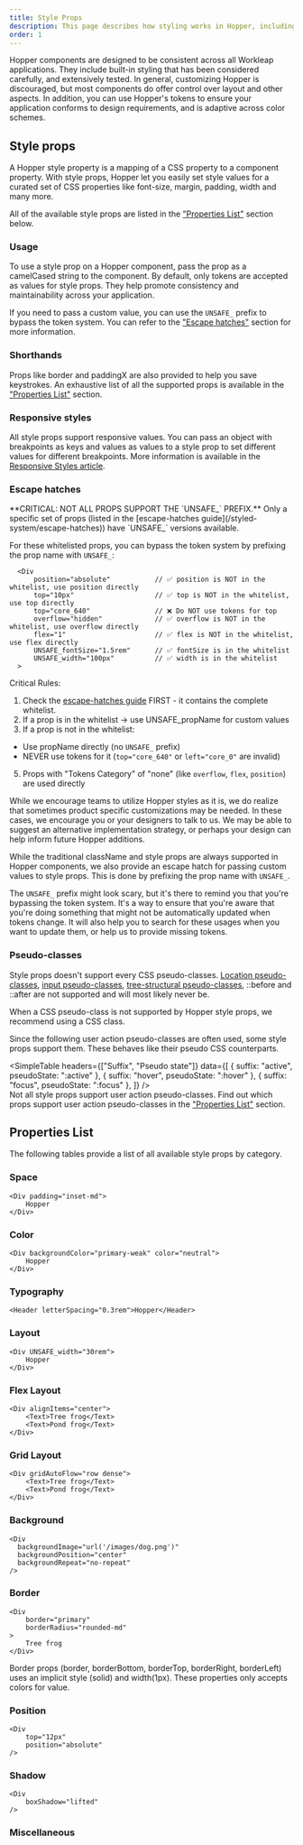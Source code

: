 ```yaml
---
title: Style Props
description: This page describes how styling works in Hopper, including how to customize spacing, sizing, and positioning, and how to create your own custom components using Hopper styles.
order: 1
---
```


Hopper components are designed to be consistent across all Workleap applications. They include built-in styling that has been considered carefully, and extensively tested. In general, customizing Hopper is discouraged, but most components do offer control over layout and other aspects. In addition, you can use Hopper's tokens to ensure your application conforms to design requirements, and is adaptive across color schemes.

## Style props

A Hopper style property is a mapping of a CSS property to a component property. With style props, Hopper let you easily set style values for a curated set of CSS properties like font-size, margin, padding, width and many more.

All of the available style props are listed in the ["Properties List"](#properties-list) section below.

### Usage

To use a style prop on a Hopper component, pass the prop as a camelCased string to the component.
By default, only tokens are accepted as values for style props. They help promote consistency and maintainability across your application.

If you need to pass a custom value, you can use the `UNSAFE_` prefix to bypass the token system. You can refer to the ["Escape hatches"](#escape-hatches) section for more information.

<CodeOnlyExample src="hopper-provider/docs/styling/usage" />

### Shorthands

Props like border and paddingX are also provided to help you save keystrokes. An exhaustive list of all the supported props is available in the ["Properties List"](#properties-list) section.

<CodeOnlyExample src="hopper-provider/docs/styling/shorthands" />

### Responsive styles

All style props support responsive values. You can pass an object with breakpoints as keys and values as values to a style prop to set different values for different breakpoints. More information is available in the [Responsive Styles article](./responsive-styles).

### Escape hatches

<AI>
**CRITICAL: NOT ALL PROPS SUPPORT THE `UNSAFE_` PREFIX.** Only a specific set of props (listed in the [escape-hatches guide](/styled-system/escape-hatches)) have `UNSAFE_` versions available.

For these whitelisted props, you can bypass the token system by prefixing the prop name with `UNSAFE_`:
```tsx
  <Div
      position="absolute"           // ✅ position is NOT in the whitelist, use position directly
      top="10px"                    // ✅ top is NOT in the whitelist, use top directly
      top="core_640"                // ❌ Do NOT use tokens for top
      overflow="hidden"             // ✅ overflow is NOT in the whitelist, use overflow directly
      flex="1"                      // ✅ flex is NOT in the whitelist, use flex directly
      UNSAFE_fontSize="1.5rem"      // ✅ fontSize is in the whitelist
      UNSAFE_width="100px"          // ✅ width is in the whitelist
  >
```

Critical Rules:
1. Check the [escape-hatches guide](/styled-system/escape-hatches) FIRST - it contains the complete whitelist.
2. If a prop is in the whitelist → use UNSAFE_propName for custom values
3. If a prop is not in the whitelist:
  - Use propName directly (no `UNSAFE_` prefix)
  - NEVER use tokens for it (`top="core_640"` or `left="core_0"` are invalid)
5. Props with "Tokens Category" of "none" (like `overflow`, `flex`, `position`) are used directly
</AI>

While we encourage teams to utilize Hopper styles as it is, we do realize that sometimes product specific customizations may be needed. In these cases, we encourage you or your designers to talk to us. We may be able to suggest an alternative implementation strategy, or perhaps your design can help inform future Hopper additions.

While the traditional className and style props are always supported in Hopper components, we also provide an escape hatch for passing custom values to style props. This is done by prefixing the prop name with `UNSAFE_`.

The `UNSAFE_` prefix might look scary, but it's there to remind you that you're bypassing the token system. It's a way to ensure that you're aware that you're doing something that might not be automatically updated when tokens change.
It will also help you to search for these usages when you want to update them, or help us to provide missing tokens.

<CodeOnlyExample src="hopper-provider/docs/styling/escape-hatch" />

### Pseudo-classes

Style props doesn't support every CSS pseudo-classes. [Location pseudo-classes](https://developer.mozilla.org/en-US/docs/Web/CSS/Pseudo-classes#location_pseudo-classes), [input pseudo-classes](https://developer.mozilla.org/en-US/docs/Web/CSS/Pseudo-classes#the_input_pseudo-classes), [tree-structural pseudo-classes](https://developer.mozilla.org/en-US/docs/Web/CSS/Pseudo-classes#tree-structural_pseudo-classes), ::before and ::after are not supported and will most likely never be.

When a CSS pseudo-class is not supported by Hopper style props, we recommend using a CSS class.

Since the following user action pseudo-classes are often used, some style props support them. These behaves like their pseudo CSS counterparts.

<SimpleTable headers={["Suffix", "Pseudo state"]} data={[
    { suffix: "active", pseudoState: ":active" },
    { suffix: "hover", pseudoState: ":hover" },
    { suffix: "focus", pseudoState: ":focus" },
]} />
<br />
Not all style props support user action pseudo-classes. Find out which props support user action pseudo-classes in the ["Properties List"](#properties-list) section.

## Properties List

The following tables provide a list of all available style props by category.

### Space

```tsx
<Div padding="inset-md">
    Hopper
</Div>
```

<PropsReferenceTable group="Space" />

### Color

```tsx
<Div backgroundColor="primary-weak" color="neutral">
    Hopper
</Div>
```

<PropsReferenceTable group="Color" />

### Typography

```tsx
<Header letterSpacing="0.3rem">Hopper</Header>
```

<PropsReferenceTable group="Typography" />

### Layout

```tsx
<Div UNSAFE_width="30rem">
    Hopper
</Div>
```

<PropsReferenceTable group="Layout" />

### Flex Layout

```tsx
<Div alignItems="center">
    <Text>Tree frog</Text>
    <Text>Pond frog</Text>
</Div>
```

<PropsReferenceTable group="Flex Layout" />

### Grid Layout

```tsx
<Div gridAutoFlow="row dense">
    <Text>Tree frog</Text>
    <Text>Pond frog</Text>
</Div>
```

<PropsReferenceTable group="Grid Layout" />

### Background

```tsx
<Div
  backgroundImage="url('/images/dog.png')"
  backgroundPosition="center"
  backgroundRepeat="no-repeat"
/>
```

<PropsReferenceTable group="Background" />

### Border

```tsx
<Div
    border="primary"
    borderRadius="rounded-md"
>
    Tree frog
</Div>
```

Border props (border, borderBottom, borderTop, borderRight, borderLeft) uses an implicit style (solid) and width(1px). These properties only accepts colors for value.

<PropsReferenceTable group="Border" />

### Position

```tsx
<Div
    top="12px"
    position="absolute"
/>
```

<PropsReferenceTable group="Position" />

### Shadow

```tsx
<Div
    boxShadow="lifted"
/>
```

<PropsReferenceTable group="Shadow" />

### Miscellaneous

<PropsReferenceTable group="Miscellaneous" />

